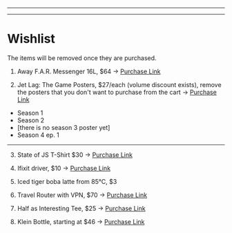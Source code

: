 
---


---

<Layout>

# Wishlist

The items will be removed once they are purchased.

1. Away F.A.R. Messenger 16L, $64 -> [Purchase Link](https://www.awaytravel.com/travel-bags/for-all-routes-messenger-16l?color=atomic_celery)

2. Jet Lag: The Game Posters, $27/each (volume discount exists), remove the posters that you don't want to purchase from the cart -> [Purchase Link](https://www.stickermule.com/cart/24162814-ae61-4b91-b439-73d52b32ed30/share)
  
  - Season 1
  - Season 2
  - [there is no season 3 poster yet]
  - Season 4 ep. 1

---


3. State of JS T-Shirt $30 -> [Purchase Link](https://cottonbureau.com/p/EAV5CD/shirt/javascript-retro-vhs#/13799357/tee-men-standard-tee-vintage-black-tri-blend-s)

4. Ifixit driver, $10 -> [Purchase Link](https://www.ifixit.com/products/ifixit-precision-bit-driver-aluminum)

5. Iced tiger boba latte from 85°C, $3

6. Travel Router with VPN, $70 -> [Purchase Link](https://www.amazon.com/GL-iNet-GL-MT1300-Wireless-Pocket-Sized-Repeater/dp/B08MKZXGBY)

7. Half as Interesting Tee, $25 -> [Purchase Link](https://store.nebula.tv/collections/half-as-interesting/products/half-as-interesting-shirt)

8. Klein Bottle, starting at $46 -> [Purchase Link](https://www.kleinbottle.com/classicalklein.htm)



</Layout>


